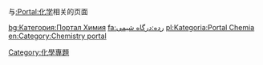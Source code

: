 与[[:Portal:化学|:Portal:化学]]相关的页面
[[Category:化學專題|Category:化學專題]]

[[bg:Категория:Портал_Химия|bg:Категория:Портал Химия]]
[[fa:رده:درگاه_شیمی|fa:رده:درگاه شیمی]]
[[pl:Kategoria:Portal_Chemia|pl:Kategoria:Portal Chemia]]
[[en:Category:Chemistry_portal|en:Category:Chemistry portal]]